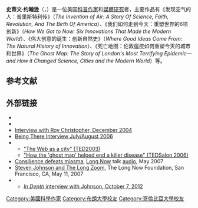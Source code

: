 {{Infobox person
| name          = Steven Johnson
| image         = Steven Berlin Johnson - South by Southwest 2008 crop.jpg
| image_size    = 225px
| caption       = 2008年[[西南偏南|西南偏南]]大会上的史蒂文·约翰逊
| birth_name    = Steven Berlin Johnson
| birth_date    = {{Birth date and age|1968|6|6}}
| birth_place   = [[华盛顿哥伦比亚特区|华盛顿哥伦比亚特区]]
| occupation    = 科普作家
| parents       =
| website       = {{URL|www.stevenberlinjohnson.com}}
| alma_mater    = [[布朗大学|布朗大学]]（B.A., 符号学, 1990）<ref name="BROWN">[https://alumni.brown.edu/news_events/in_the_news/artsletters.html "In the News"] {{Wayback|url=https://alumni.brown.edu/news_events/in_the_news/artsletters.html |date=20161220032604 }}, Newsletter, Brown Alumni Association</ref><br>[[哥伦比亚大学|哥伦比亚大学]]（M.A., 英语文学）
| spouse        = Alexa Robinson
| children      = 3
}}

'''史蒂文·约翰逊'''（{{lang-en|Steven Berlin Johnson}}，{{bd|1968年|6月6日|}}）是一位美国[[大众科学|科普作家]]和[[媒體研究|媒體研究]]者，主要作品有《发现空气的人：普里斯特利传》（''The Invention of Air: A Story Of Science, Faith, Revolution, And The Birth Of America''）、《我们如何走到今天：重塑世界的6项创新》（''How We Got to Now: Six Innovations That Made the Modern World''）、《伟大创意的诞生：创新自然史》（''Where Good Ideas Come From: The Natural History of Innovation''）、《死亡地图：伦敦瘟疫如何重塑今天的城市和世界》（''The Ghost Map: The Story of London's Most Terrifying Epidemic—and How it Changed Science, Cities and the Modern World''）等。

== 参考文献 ==
{{reflist}}

== 外部链接 ==
{{Commons category}}
* {{Official website|www.stevenberlinjohnson.com}}
* {{OL author|OL389304A|Steven Johnson}}
* [http://roychristopher.com/steven-johnson-no-bitmaps-for-these-territories Interview with Roy Christopher, December 2004]{{Wayback|url=http://roychristopher.com/steven-johnson-no-bitmaps-for-these-territories |date=20171019001707 }}
* [https://web.archive.org/web/20070313020743/http://beingtheremag.com/feature.php?id=284&issue=19 Being There Interview July/August 2006]
* {{TED speaker}}
** [http://www.ted.com/talks/steven_johnson_on_the_web_as_a_city "The Web as a city" (TED2003)]{{Wayback|url=http://www.ted.com/talks/steven_johnson_on_the_web_as_a_city |date=20180926025619 }}
**[http://www.ted.com/talks/steven_johnson_tours_the_ghost_map "How the 'ghost map' helped end a killer disease" (TEDSalon 2006)]{{Wayback|url=http://www.ted.com/talks/steven_johnson_tours_the_ghost_map |date=20190827070758 }}
* [http://blog.longnow.org/2007/05/15/steven-johnson-consilience-defeats-miasma/ Consilience defeats miasma]{{Wayback|url=http://blog.longnow.org/2007/05/15/steven-johnson-consilience-defeats-miasma/ |date=20110727063729 }}, [[Long_Now|Long Now]] talk [https://web.archive.org/web/20070701003334/http://beagle.monkeybrains.net/longnow/salt-recordings/salt-020070511-johnson/salt-020070511-johnson-web.mp3 audio], May 2007
* [http://fora.tv/2007/05/11/Steven_Johnson_and_Long_Zoom Steven Johnson and The Long Zoom]{{Wayback|url=http://fora.tv/2007/05/11/Steven_Johnson_and_Long_Zoom |date=20140929144430 }}, The Long Now Foundation, San Francisco, CA, May 11, 2007
* {{C-SPAN|Steven B Johnson}}
** [http://www.c-spanvideo.org/program/308085-1 ''In Depth'' interview with Johnson, October 7, 2012]


{{Authority control}}

{{DEFAULTSORT:Johnson, Steven}}

[[Category:美國科學作家|Category:美國科學作家]]
[[Category:布朗大學校友|Category:布朗大學校友]]
[[Category:哥倫比亞大學校友|Category:哥倫比亞大學校友]]